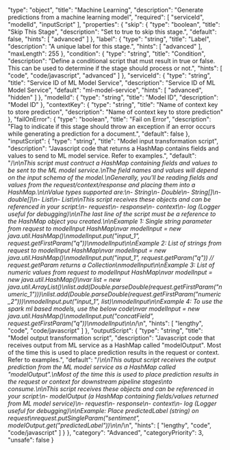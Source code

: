   "type": "object",
  "title": "Machine Learning",
  "description": "Generate predictions from a machine learning model",
  "required": [
    "serviceId",
    "modelId",
    "inputScript"
  ],
  "properties": {
    "skip": {
      "type": "boolean",
      "title": "Skip This Stage",
      "description": "Set to true to skip this stage.",
      "default": false,
      "hints": [
        "advanced"
      ]
    },
    "label": {
      "type": "string",
      "title": "Label",
      "description": "A unique label for this stage.",
      "hints": [
        "advanced"
      ],
      "maxLength": 255
    },
    "condition": {
      "type": "string",
      "title": "Condition",
      "description": "Define a conditional script that must result in true or false. This can be used to determine if the stage should process or not.",
      "hints": [
        "code",
        "code/javascript",
        "advanced"
      ]
    },
    "serviceId": {
      "type": "string",
      "title": "Service ID of ML Model Service",
      "description": "Service ID of ML Model Service",
      "default": "ml-model-service",
      "hints": [
        "advanced",
        "hidden"
      ]
    },
    "modelId": {
      "type": "string",
      "title": "Model ID",
      "description": "Model ID"
    },
    "contextKey": {
      "type": "string",
      "title": "Name of context key to store prediction",
      "description": "Name of context key to store prediction"
    },
    "failOnError": {
      "type": "boolean",
      "title": "Fail on Error",
      "description": "Flag to indicate if this stage should throw an exception if an error occurs while generating a prediction for a document.",
      "default": false
    },
    "inputScript": {
      "type": "string",
      "title": "Model input transformation script",
      "description": "Javascript code that returns a HashMap contains fields and values to send to ML model service.  Refer to examples.",
      "default": "/*\n\nThis script must contruct a HashMap containing fields and values to be sent to the ML model service.\nThe field names and values will depend on the input schema of the model.\nGenerally, you'll be reading fields and values from the request/context/response and placing them into a HashMap.\n\nValue types supported are:\n- String\n- Double\n- String[]\n- double[]\n- List<String>\n- List<Number>\n\nThis script receives these objects and can be referenced in your script:\n- request\n- response\n- context\n- log (Logger useful for debugging)\n\nThe last line of the script must be a reference to the HashMap object you created.\n\nExample 1: Single string parameter from request to modelInput HashMap\nvar modelInput = new java.util.HashMap()\nmodelInput.put(\"input_1\", request.getFirstParam(\"q\"))\nmodelInput\n\nExample 2: List of strings from request to modelInput HashMap\nvar modelInput = new java.util.HashMap()\nmodelInput.put(\"input_1\", request.getParam(\"q\")) // request.getParam returns a Collection\nmodelInput\n\nExample 3: List of numeric values from request to modelInput HashMap\nvar modelInput = new java.util.HashMap()\nvar list = new java.util.ArrayList()\nlist.add(Double.parseDouble(request.getFirstParam(\"numeric_1\")))\nlist.add(Double.parseDouble(request.getFirstParam(\"numeric_2\")))\nmodelInput.put(\"input_1\", list)\nmodelInput\n\nExample 4: To use the spark ml based models, use the below code\nvar modelInput = new java.util.HashMap()\nmodelInput.put(\"concatField\", request.getFirstParam(\"q\"))\nmodelInput\n\n*/\n",
      "hints": [
        "lengthy",
        "code",
        "code/javascript"
      ]
    },
    "outputScript": {
      "type": "string",
      "title": "Model output transformation script",
      "description": "Javascript code that receives output from ML service as a HashMap called \"modelOutput\".  Most of the time this is used to place prediction results in the request or context.  Refer to examples.",
      "default": "/*\n\nThis output script receives the output prediction from the ML model service as a HashMap called \"modelOutput\".\nMost of the time this is used to place prediction results in the request or context for downstream pipeline stages\nto consume.\n\nThis script receives these objects and can be referenced in your script:\n- modelOutput (a HashMap containing fields/values returned from ML model service)\n- request\n- response\n- context\n- log (Logger useful for debugging)\n\nExample: Place predictedLabel (string) on request\nrequest.putSingleParam(\"sentiment\", modelOutput.get(\"predictedLabel\"))\n\n*/\n",
      "hints": [
        "lengthy",
        "code",
        "code/javascript"
      ]
    }
  },
  "category": "Advanced",
  "categoryPriority": 3,
  "unsafe": false
}
